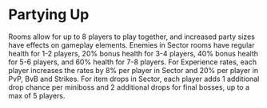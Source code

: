 # Partying Up
Rooms allow for up to 8 players to play together, and increased party sizes have effects on gameplay elements. Enemies in Sector rooms have regular health for 1-2 players, 20% bonus health for 3-4 players, 40% bonus health for 5-6 players, and 60% health for 7-8 players. For Experience rates, each player increases the rates by 8% per player in Sector and 20% per player in PvP, BvB and Strikes. For item drops in Sector, each player adds 1 additional drop chance per miniboss and 2 additional drops for final bosses, up to a max of 5 players.
